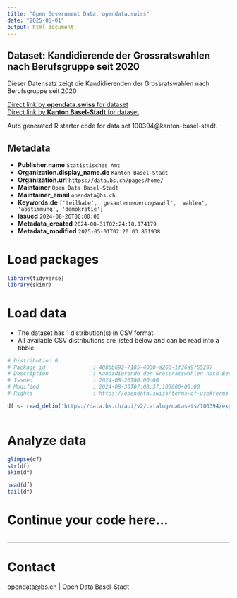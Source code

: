 ```yaml
---
title: "Open Government Data, opendata.swiss"
date: "2025-05-01"
output: html_document
---
```


## Dataset: Kandidierende der Grossratswahlen nach Berufsgruppe seit 2020

Dieser Datensatz zeigt die Kandidierenden der Grossratswahlen nach Berufsgruppe seit 2020

[Direct link by **opendata.swiss** for dataset](https://opendata.swiss/de/dataset/kandidierende-der-grossratswahlen-nach-berufsgruppe-seit-2020)<br>
[Direct link by **Kanton Basel-Stadt** for dataset](https://data.bs.ch/explore/dataset/100394/)

Auto generated R starter code for data set 100394@kanton-basel-stadt.

## Metadata

- **Publisher.name** `Statistisches Amt`
- **Organization.display_name.de** `Kanton Basel-Stadt`
- **Organization.url** `https://data.bs.ch/pages/home/`
- **Maintainer** `Open Data Basel-Stadt`
- **Maintainer_email** `opendata@bs.ch`
- **Keywords.de** `['teilhabe', 'gesamterneuerungswahl', 'wahlen', 'abstimmung', 'demokratie']`
- **Issued** `2024-08-26T00:00:00`
- **Metadata_created** `2024-08-31T02:24:18.174179`
- **Metadata_modified** `2025-05-01T02:20:03.851938`


# Load packages

```r

library(tidyverse)
library(skimr)

```

# Load data

-   The dataset has 1 distribution(s) in CSV format.
-   All available CSV distributions are listed below and can be read into a tibble.

```r

# Distribution 0
# Package_id               : 488bb692-7185-4030-a266-1f36a9f55297
# Description              : Kandidierende der Grossratswahlen nach Berufsgruppe seit 2020 (csv)
# Issued                   : 2024-08-26T00:00:00
# Modified                 : 2024-08-30T07:08:37.103000+00:00
# Rights                   : https://opendata.swiss/terms-of-use#terms_by

df <- read_delim('https://data.bs.ch/api/v2/catalog/datasets/100394/exports/csv?use_labels=true')



```

# Analyze data

```r

glimpse(df)
str(df)
skim(df)

head(df)
tail(df)

```

# Continue your code here...

```r

```

------------------------------------------------------------------------

# Contact

opendata@bs.ch | Open Data Basel-Stadt
